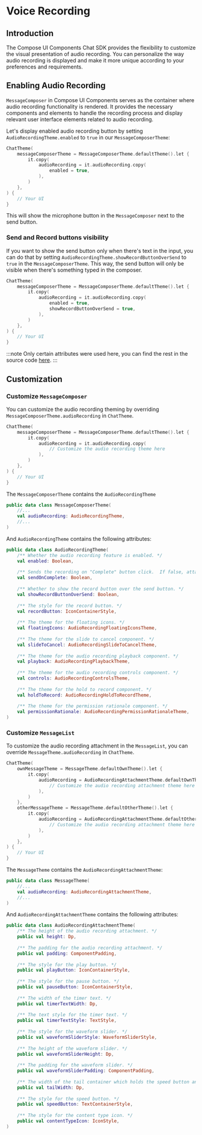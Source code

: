 
# Voice Recording

## Introduction

The Compose UI Components Chat SDK provides the flexibility to customize the visual presentation of audio recording. You can personalize the way audio recording is displayed and make it more unique according to your preferences and requirements.

## Enabling Audio Recording

`MessageComposer` in Compose UI Components serves as the container where audio recording functionality is rendered. 
It provides the necessary components and elements to handle the recording process and display relevant user interface elements related to audio recording.

Let's display enabled audio recording button by setting `AudioRecordingTheme.enabled` to `true` in our `MessageComposerTheme`:

```kotlin
ChatTheme(
    messageComposerTheme = MessageComposerTheme.defaultTheme().let {
        it.copy(
            audioRecording = it.audioRecording.copy(
                enabled = true,
            ),
        )
    },
) {
    // Your UI
}
```

This will show the microphone button in the `MessageComposer` next to the send button.

### Send and Record buttons visibility

If you want to show the send button only when there's text in the input, you can do that by
setting `AudioRecordingTheme.showRecordButtonOverSend` to `true` in
the `MessageComposerTheme`. This way, the send button will only be visible when there's
something typed in the composer.

```kotlin
ChatTheme(
    messageComposerTheme = MessageComposerTheme.defaultTheme().let {
        it.copy(
            audioRecording = it.audioRecording.copy(
                enabled = true,
                showRecordButtonOverSend = true,
            ),
        )
    },
) {
    // Your UI
}
```

:::note
Only certain attributes were used here, you can find the rest in
the source code [here](https://github.com/GetStream/stream-chat-android/blob/main/stream-chat-android-compose/src/main/java/io/getstream/chat/android/compose/ui/theme/composer/AudioRecordingTheme.kt).
:::

## Customization

### Customize `MessageComposer`

You can customize the audio recording theming by overriding `MessageComposerTheme.audioRecording` in `ChatTheme`.

```kotlin
ChatTheme(
    messageComposerTheme = MessageComposerTheme.defaultTheme().let {
        it.copy(
            audioRecording = it.audioRecording.copy(
                // Customize the audio recording theme here
            ),
        )
    },
) {
    // Your UI
}
```

The `MessageComposerTheme` contains the `AudioRecordingTheme`

```kotlin
public data class MessageComposerTheme(
    //...
    val audioRecording: AudioRecordingTheme,
    //...
)
```

And `AudioRecordingTheme` contains the following attributes:

```kotlin
public data class AudioRecordingTheme(
    /** Whether the audio recording feature is enabled. */
    val enabled: Boolean,
    
    /** Sends the recording on "Complete" button click.  If false, attaches it for manual sending. */
    val sendOnComplete: Boolean,
    
    /** Whether to show the record button over the send button. */
    val showRecordButtonOverSend: Boolean,
    
    /** The style for the record button. */
    val recordButton: IconContainerStyle,
    
    /** The theme for the floating icons. */
    val floatingIcons: AudioRecordingFloatingIconsTheme,
    
    /** The theme for the slide to cancel component. */
    val slideToCancel: AudioRecordingSlideToCancelTheme,
    
    /** The theme for the audio recording playback component. */
    val playback: AudioRecordingPlaybackTheme,
    
    /** The theme for the audio recording controls component. */
    val controls: AudioRecordingControlsTheme,
    
    /** The theme for the hold to record component. */
    val holdToRecord: AudioRecordingHoldToRecordTheme,
    
    /** The theme for the permission rationale component. */
    val permissionRationale: AudioRecordingPermissionRationaleTheme,
)
```

### Customize `MessageList`

To customize the audio recording attachment in the `MessageList`, you can override `MessageTheme.audioRecording` in `ChatTheme`.

```kotlin
ChatTheme(
    ownMessageTheme = MessageTheme.defaultOwnTheme().let {
        it.copy(
            audioRecording = AudioRecordingAttachmentTheme.defaultOwnTheme().copy(
                // Customize the audio recording attachment theme here
            ),
        )
    },
    otherMessageTheme = MessageTheme.defaultOtherTheme().let {
        it.copy(
            audioRecording = AudioRecordingAttachmentTheme.defaultOtherTheme().copy(
                // Customize the audio recording attachment theme here
            ),
        )
    },
) {
    // Your UI
}
```

The `MessageTheme` contains the `AudioRecordingAttachmentTheme`:

```kotlin
public data class MessageTheme(
    //...
    val audioRecording: AudioRecordingAttachmentTheme,
    //...
)
```

And `AudioRecordingAttachmentTheme` contains the following attributes:

```kotlin
public data class AudioRecordingAttachmentTheme(
    /** The height of the audio recording attachment. */
    public val height: Dp,
    
    /** The padding for the audio recording attachment. */
    public val padding: ComponentPadding,
    
    /** The style for the play button. */
    public val playButton: IconContainerStyle,
    
    /** The style for the pause button. */
    public val pauseButton: IconContainerStyle,
    
    /** The width of the timer text. */
    public val timerTextWidth: Dp,
    
    /** The text style for the timer text. */
    public val timerTextStyle: TextStyle,
    
    /** The style for the waveform slider. */
    public val waveformSliderStyle: WaveformSliderStyle,
    
    /** The height of the waveform slider. */
    public val waveformSliderHeight: Dp,
    
    /** The padding for the waveform slider. */
    public val waveformSliderPadding: ComponentPadding,
    
    /** The width of the tail container which holds the speed button and the content type icon. */
    public val tailWidth: Dp,
    
    /** The style for the speed button. */
    public val speedButton: TextContainerStyle,
    
    /** The style for the content type icon. */
    public val contentTypeIcon: IconStyle,
)
```